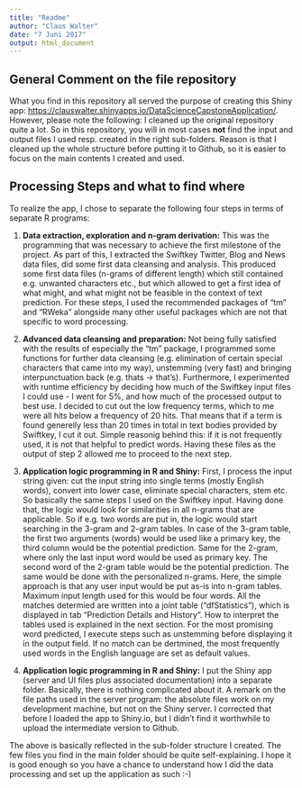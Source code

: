 ```yaml
---
title: "Readme"
author: "Claus Walter"
date: "7 Juni 2017"
output: html_document
---
```


## General Comment on the file repository

What you find in this repository all served the purpose of creating this Shiny app: <https://clauswalter.shinyapps.io/DataScienceCapstoneApplication/>. However, please note the following: I cleaned up the original repository quite a lot. So in this repository, you will in most cases **not** find the input and output files I used resp. created in the right sub-folders. Reason is that I cleaned up the whole structure before putting it to Github, so it is easier to focus on the main contents I created and used.

## Processing Steps and what to find where

To realize the app, I chose to separate the following four steps in terms of separate R programs:

1. **Data extraction, exploration and n-gram derivation:** This was the programming that was necessary to achieve the first milestone of the project. As part of this, I extracted the Swiftkey Twitter, Blog and News data files, did some first data cleansing and analysis. This produced some first data files (n-grams of different length) which still contained e.g. unwanted characters etc., but which allowed to get a first idea of what might, and what might not be feasible in the context of text prediction. For these steps, I used the recommended packages of "tm" and "RWeka" alongside many other useful packages which are not that specific to word processing.

2. **Advanced data cleansing and preparation:** Not being fully satisfied with the results of especially the "tm" package, I programmed some functions for further data cleansing (e.g. elimination of certain special characters that came into my way), unstemming (very fast) and bringing interpunctuation back (e.g. thats -> that's). Furthermore, I experimented with runtime efficiency by deciding how much of the Swiftkey input files I could use - I went for 5%, and how much of the processed output to best use. I decided to cut out the low frequency terms, which to me were all hits below a frequency of 20 hits. That means that if a term is found generelly less than 20 times in total in text bodies provided by Swiftkey, I cut it out. Simple reasonig behind this: if it is not frequently used, it is not that helpful to predict words. Having these files as the output of step 2 allowed me to proceed to the next step.

3. **Application logic programming in R and Shiny:** First, I process the input string given: cut the input string into single terms (mostly English words), convert into lower case, eliminate special characters, stem etc. So basically the same steps I used on the Swiftkey input. Having done that, the logic would look for similarities in all n-grams that are applicable. So if e.g. two words are put in, the logic would start searching in the 3-gram and 2-gram tables. In case of the 3-gram table, the first two arguments (words) would be used like a primary key, the third column would be the potential prediction. Same for the 2-gram, where only the last input word would be used as primary key. The second word of the 2-gram table would be the potential prediction. The same would be done with the personalized n-grams. Here, the simple approach is that any user input would be put as-is into n-gram tables. Maximum input length used for this would be four words. All the matches determied are written into a joint table ("dfStatistics"), which is displayed in tab "Prediction Details and History". How to interpret the tables used is explained in the next section. For the most promising word predicted, I execute steps such as unstemming before displaying it in the output field. If no match can be dertmined, the most frequently used words in the English language are set as default values.

4. **Application logic programming in R and Shiny:** I put the Shiny app (server and UI files plus associated documentation) into a separate folder. Basically, there is nothing complicated about it. A remark on the file paths used in the server program: the absolute files work on my development machine, but not on the Shiny server. I corrected that before I loaded the app to Shiny.io, but I didn't find it worthwhile to upload the intermediate version to Github.

The above is basically reflected in the sub-folder structure I created. The few files you find in the main folder should be quite self-explaining. I hope it is good enough so you have a chance to understand how I did the data processing and set up the application as such :-)

